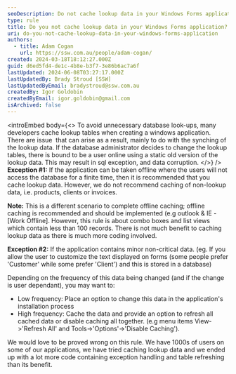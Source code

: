 ```yaml
---
seoDescription: Do not cache lookup data in your Windows Forms application to avoid unnecessary database look-ups and minimize potential issues with synchronizing data.
type: rule
title: Do you not cache lookup data in your Windows Forms application?
uri: do-you-not-cache-lookup-data-in-your-windows-forms-application
authors:
  - title: Adam Cogan
    url: https://ssw.com.au/people/adam-cogan/
created: 2024-03-18T18:12:27.000Z
guid: d6ed5fd4-de1c-4b8e-b3f7-3e86b6ac7a6f
lastUpdated: 2024-06-08T03:27:17.000Z
lastUpdatedBy: Brady Stroud [SSW]
lastUpdatedByEmail: bradystroud@ssw.com.au
createdBy: Igor Goldobin
createdByEmail: igor.goldobin@gmail.com
isArchived: false
---
```


<introEmbed
  body={<>
To avoid unnecessary database look-ups, many developers cache lookup tables when creating a windows application. There are issue  that can arise as a result, mainly to do with the synching of the lookup data. If the database administrator decides to change the lookup tables, there is bound to be a user online using a static old version of the lookup data. This may result in sql exception, and data corruption.
  </>}
/>
**Exception #1:** If the application can be taken offline where the users will not access the database for a finite time, then it is recommended that you cache lookup data. However, we do not recommend caching of non-lookup data, i.e. products, clients or invoices.

**Note:** This is a different scenario to complete offline caching; offline caching is recommended and should be implemented (e.g outlook & IE - [Work Offline].
However, this rule is about combo boxes and list views which contain less than 100 records. There is not much benefit to caching lookup data as there is much more coding involved.

**Exception #2:** If the application contains minor non-critical data. (eg. If you allow the user to customize the text displayed on forms (some people prefer 'Customer' while some prefer 'Client') and this is stored in a database)

Depending on the frequency of this data being changed (and if the change is user dependant), you may want to:

- Low frequency: Place an option to change this data in the application's installation process
- High frequency: Cache the data and provide an option to refresh all cached data or disable caching all together. (e.g menu items View-&gt;'Refresh All' and Tools-&gt;'Options'-&gt;'Disable Caching').

We would love to be proved wrong on this rule. We have 1000s of users on some of our applications, we have tried caching lookup data and we ended up with a lot more code containing exception handling and table refreshing than its benefit.
